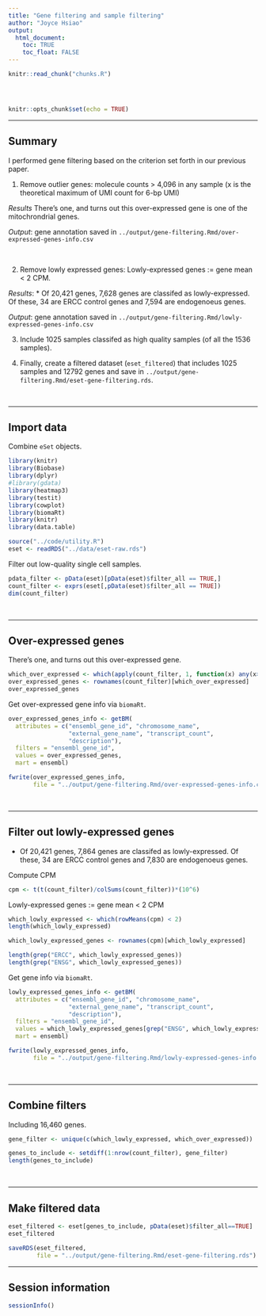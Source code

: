 ```yaml
---
title: "Gene filtering and sample filtering"
author: "Joyce Hsiao"
output: 
  html_document:
    toc: TRUE
    toc_float: FALSE
---
```


<!-- The file analysis/chunks.R contains chunks that define default settings
shared across the workflowr files. -->
```r
knitr::read_chunk("chunks.R")
```

<!-- Update knitr chunk options -->
```r
```

<!-- Insert the date the file was last updated -->
```r
```

<!-- Insert the code version (Git commit SHA1) if Git repository exists and R
 package git2r is installed -->
```r
```

```r
knitr::opts_chunk$set(echo = TRUE)
```

---

## Summary

I performed gene filtering based on the criterion set forth in our previous paper. 

1. Remove outlier genes: molecule counts > 4,096 in any sample (x is the theoretical maximum of UMI count for 6-bp UMI)

*Results* There's one, and turns out this over-expressed gene is one of the mitochrondrial genes.

*Output*: gene annotation saved in `../output/gene-filtering.Rmd/over-expressed-genes-info.csv`

$~$

2. Remove lowly expressed genes: Lowly-expressed genes := gene mean < 2 CPM.

*Results*: * Of 20,421 genes, 7,628 genes are classifed as lowly-expressed. Of these, 34 are ERCC control genes and 7,594 are endogenoeus genes. 

*Output*: gene annotation saved in `../output/gene-filtering.Rmd/lowly-expressed-genes-info.csv`

3. Include 1025 samples classifed as high quality samples (of all the 1536 samples). 

4. Finally, create a filtered dataset (`eset_filtered`) that includes 1025 samples and 12792 genes and save in  `../output/gene-filtering.Rmd/eset-gene-filtering.rds`.


$~$

---

## Import data

Combine `eSet` objects.

```r
library(knitr)
library(Biobase)
library(dplyr)
#library(gdata)
library(heatmap3)
library(testit)
library(cowplot)
library(biomaRt)
library(knitr)
library(data.table)

source("../code/utility.R")
eset <- readRDS("../data/eset-raw.rds")
```

Filter out low-quality single cell samples.

```r
pdata_filter <- pData(eset)[pData(eset)$filter_all == TRUE,]
count_filter <- exprs(eset[,pData(eset)$filter_all == TRUE])
dim(count_filter)
```

$~$

---

## Over-expressed genes

There's one, and turns out this over-expressed gene.

```r
which_over_expressed <- which(apply(count_filter, 1, function(x) any(x>(4^6)) ))
over_expressed_genes <- rownames(count_filter)[which_over_expressed]
over_expressed_genes
```

Get over-expressed gene info via `biomaRt`.

```r
over_expressed_genes_info <- getBM(
  attributes = c("ensembl_gene_id", "chromosome_name",
                 "external_gene_name", "transcript_count",
                 "description"),
  filters = "ensembl_gene_id",
  values = over_expressed_genes,
  mart = ensembl)

fwrite(over_expressed_genes_info, 
       file = "../output/gene-filtering.Rmd/over-expressed-genes-info.csv")
```

$~$

---

## Filter out lowly-expressed genes

* Of 20,421 genes, 7,864 genes are classifed as lowly-expressed. Of these, 34 are ERCC control genes and 7,830 are endogenoeus genes. 

Compute CPM

```r
cpm <- t(t(count_filter)/colSums(count_filter))*(10^6)
```

Lowly-expressed genes := gene mean < 2 CPM

```r
which_lowly_expressed <- which(rowMeans(cpm) < 2)
length(which_lowly_expressed)

which_lowly_expressed_genes <- rownames(cpm)[which_lowly_expressed]

length(grep("ERCC", which_lowly_expressed_genes))
length(grep("ENSG", which_lowly_expressed_genes))
```

Get gene info via `biomaRt`.

```r
lowly_expressed_genes_info <- getBM(
  attributes = c("ensembl_gene_id", "chromosome_name",
                 "external_gene_name", "transcript_count",
                 "description"),
  filters = "ensembl_gene_id",
  values = which_lowly_expressed_genes[grep("ENSG", which_lowly_expressed_genes)],
  mart = ensembl)

fwrite(lowly_expressed_genes_info, 
       file = "../output/gene-filtering.Rmd/lowly-expressed-genes-info.csv")
```

$~$

---

## Combine filters

Including 16,460 genes.

```r
gene_filter <- unique(c(which_lowly_expressed, which_over_expressed))

genes_to_include <- setdiff(1:nrow(count_filter), gene_filter)
length(genes_to_include)
```

$~$

---

## Make filtered data

```r
eset_filtered <- eset[genes_to_include, pData(eset)$filter_all==TRUE]
eset_filtered
```

```r
saveRDS(eset_filtered, 
        file = "../output/gene-filtering.Rmd/eset-gene-filtering.rds")
```

---

## Session information

```r
sessionInfo()
```

